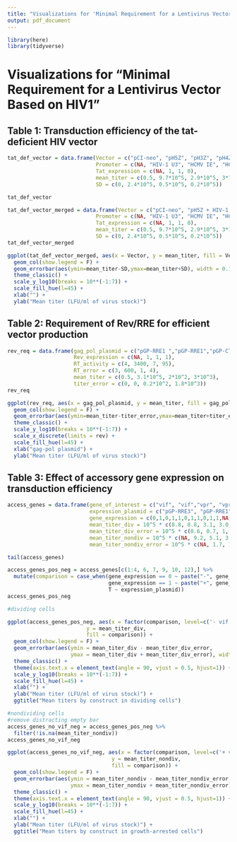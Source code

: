 ```yaml
---
title: "Visualizations for 'Minimal Requirement for a Lentivirus Vector Based on HIV1'"
output: pdf_document
---
```


```r
library(here)
library(tidyverse)
```

# Visualizations for "Minimal Requirement for a Lentivirus Vector Based on HIV1"

## **Table 1: Transduction efficiency of the tat-deficient HIV vector**

```r
tat_def_vector = data.frame(Vector = c("pCI-neo", "pH5Z", "pH3Z", "pH4Z"), 
                            Promoter = c(NA, "HIV-1 U3", "HCMV IE", "HCMV IE"), 
                            Tat_expression = c(NA, 1, 1, 0), 
                            mean_titer = c(0.5, 9.7*10^5, 2.9*10^5, 3*10^5), 
                            SD = c(0, 2.4*10^5, 0.5*10^5, 0.2*10^5))

tat_def_vector
```

```r
tat_def_vector_merged = data.frame(Vector = c("pCI-neo", "pH5Z + HIV-1 U3", "pH3Z + HCMV IE", "pH4Z + HCMV IE"), 
                            Promoter = c(NA, "HIV-1 U3", "HCMV IE", "HCMV IE"), 
                            Tat_expression = c(NA, 1, 1, 0), 
                            mean_titer = c(0.5, 9.7*10^5, 2.9*10^5, 3*10^5), 
                            SD = c(0, 2.4*10^5, 0.5*10^5, 0.2*10^5))
tat_def_vector_merged
```

```r
ggplot(tat_def_vector_merged, aes(x = Vector, y = mean_titer, fill = Vector)) + 
  geom_col(show.legend = F) + 
  geom_errorbar(aes(ymin=mean_titer-SD,ymax=mean_titer+SD), width = 0.1) +
  theme_classic() +
  scale_y_log10(breaks = 10**(-1:7)) +
  scale_fill_hue(l=45) +
  xlab("") +
  ylab("Mean titer (LFU/ml of virus stock)")

```

## Table 2: Requirement of Rev/RRE for efficient vector production

```r
rev_req = data.frame(gag_pol_plasmid = c("pGP-RRE1 ","pGP-RRE1","pGP-CTEr","pGP-CTE"),
                     Rev_expression = c(NA, 1, 1, 1),
                     RT_activity = c(4, 3400, 7, 95),
                     RT_error = c(3, 600, 1, 4),
                     mean_titer = c(0.5, 3.1*10^5, 2*10^2, 3*10^3),
                     titer_error = c(0, 0, 0.2*10^2, 1.8*10^3))
rev_req
```

```r
ggplot(rev_req, aes(x = gag_pol_plasmid, y = mean_titer, fill = gag_pol_plasmid)) + 
  geom_col(show.legend = F) +
  geom_errorbar(aes(ymin=mean_titer-titer_error,ymax=mean_titer+titer_error), width = 0.1) +
  theme_classic() +
  scale_y_log10(breaks = 10**(-1:7)) +
  scale_x_discrete(limits = rev) +
  scale_fill_hue(l=45) +
  xlab("gag-pol plasmid") +
  ylab("Mean titer (LFU/ml of virus stock)")
```

## Table 3: Effect of accessory gene expression on transduction efficiency

```r
access_genes = data.frame(gene_of_interest = c("vif", "vif","vpr", "vpr", "vpr", "vpu", "vpu", "vpu", "nef", "nef", "nef", NA),
                          expression_plasmid = c("pGP-RRE3", "pGP-RRE1", "None_vpr", "pCI-vpr_1", " pCI-vpr_3", "None_vpu", "pCI-vpu_1", "pCI-vpu_3", "None_nef", "pCMV-nef_1", "pCMV-nef_3", "MLV vector"),
                          gene_expression = c(0,1,0,1,1,0,1,1,0,1,1,NA),
                          mean_titer_div = 10^5 * c(8.8, 8.8, 3.1, 3.0, 3.2, 4.0, 3.7, 3.5, 4.0, 1.5, 1, 55),
                          mean_titer_div_error = 10^5 * c(0.6, 0.7, 1, 0.2, 0.9, 0.8, 1.1, 0.1, 0.8, 0.5, 0, 2),
                          mean_titer_nondiv = 10^5 * c(NA, 9.2, 5.1, 3.5, 3.6, 3.2, 3.3, 3, 3.2, 2, 1, 0.00004),
                          mean_titer_nondiv_error = 10^5 * c(NA, 1.7, 1.3, 0.5, 1.1, 0.5, 1.2, 0.0, 0.5, 0.5, 0.1, 0.00003))

tail(access_genes)
```

```r
access_genes_pos_neg = access_genes[c(1:4, 6, 7, 9, 10, 12),] %>%
  mutate(comparison = case_when(gene_expression == 0 ~ paste("-", gene_of_interest),
                                gene_expression == 1 ~ paste("+", gene_of_interest),
                                T ~ expression_plasmid))
access_genes_pos_neg
```

```r
#dividing cells

ggplot(access_genes_pos_neg, aes(x = factor(comparison, level=c('- vif', '+ vif', '- vpr', '+ vpr', '- vpu', '+ vpu', '- nef', '+ nef', 'MLV vector')), 
                         y = mean_titer_div, 
                         fill = comparison)) +
  geom_col(show.legend = F) +
  geom_errorbar(aes(ymin = mean_titer_div - mean_titer_div_error,
                    ymax = mean_titer_div + mean_titer_div_error), width = 0.1) +
  theme_classic() +
  theme(axis.text.x = element_text(angle = 90, vjust = 0.5, hjust=1)) +
  scale_y_log10(breaks = 10**(-1:7)) +
  scale_fill_hue(l=45) +
  xlab("") +
  ylab("Mean titer (LFU/ml of virus stock)") +
  ggtitle("Mean titers by construct in dividing cells")
```

```r
#nondividing cells
#remove distracting empty bar
access_genes_no_vif_neg = access_genes_pos_neg %>%
  filter(!is.na(mean_titer_nondiv))
access_genes_no_vif_neg

ggplot(access_genes_no_vif_neg, aes(x = factor(comparison, level=c('+ vif', '- vpr', '+ vpr', '- vpu', '+ vpu', '- nef', '+ nef', 'MLV vector')),
                                 y = mean_titer_nondiv,
                                 fill = comparison)) +
  geom_col(show.legend = F) +
  geom_errorbar(aes(ymin = mean_titer_nondiv - mean_titer_nondiv_error,
                    ymax = mean_titer_nondiv + mean_titer_nondiv_error), width = 0.1) +
  theme_classic() +
  theme(axis.text.x = element_text(angle = 90, vjust = 0.5, hjust=1)) +
  scale_y_log10(breaks = 10**(-1:7)) +
  scale_fill_hue(l=45) +
  xlab("") +
  ylab("Mean titer (LFU/ml of virus stock)") +
  ggtitle("Mean titers by construct in growth-arrested cells")
```
